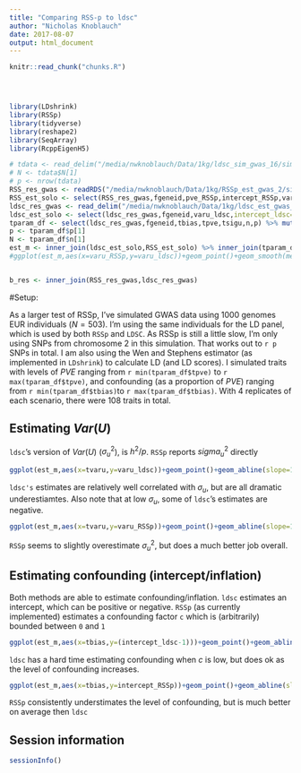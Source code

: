 ```yaml
---
title: "Comparing RSS-p to ldsc"
author: "Nicholas Knoblauch"
date: 2017-08-07
output: html_document
---
```


<!-- The file analysis/chunks.R contains chunks that define default settings
shared across the workflowr files. -->
```r
knitr::read_chunk("chunks.R")
```

<!-- Update knitr chunk options -->
```r
```

<!-- Insert the date the file was last updated -->
```r
```

<!-- Insert the code version (Git commit SHA1) if Git repository exists and R
 package git2r is installed -->
```r
```

<!-- Add your analysis here -->


```r
library(LDshrink)
library(RSSp)
library(tidyverse)
library(reshape2)
library(SeqArray)
library(RcppEigenH5)

# tdata <- read_delim("/media/nwknoblauch/Data/1kg/ldsc_sim_gwas_16/sim_1.sumstats.gz",delim="\t")
# N <- tdata$N[1]
# p <- nrow(tdata)
RSS_res_gwas <- readRDS("/media/nwknoblauch/Data/1kg/RSSp_est_gwas_2/sim_results.RDS") %>% filter(method=="Confound",!log_params) %>% rename(pve_RSSp=pve,intercept_RSSp=a_hat,sigu_RSSp=sigu) %>% mutate(varu_RSSp=sigu_RSSp^2)
RSS_est_solo <- select(RSS_res_gwas,fgeneid,pve_RSSp,intercept_RSSp,varu_RSSp)
ldsc_res_gwas <- read_delim("/media/nwknoblauch/Data/1kg/ldsc_est_gwas_2/sim_results.tsv",delim="\t") %>% mutate(fgeneid=as.character(fgeneid)) %>% mutate(varu_ldsc=Total_Observed_scale_h2/p)
ldsc_est_solo <- select(ldsc_res_gwas,fgeneid,varu_ldsc,intercept_ldsc=Intercept) 
tparam_df <- select(ldsc_res_gwas,fgeneid,tbias,tpve,tsigu,n,p) %>% mutate(tvaru=tsigu^2)
p <- tparam_df$p[1]
N <- tparam_df$n[1]
est_m <- inner_join(ldsc_est_solo,RSS_est_solo) %>% inner_join(tparam_df)
#ggplot(est_m,aes(x=varu_RSSp,y=varu_ldsc))+geom_point()+geom_smooth(method="lm")


b_res <- inner_join(RSS_res_gwas,ldsc_res_gwas)


```



#Setup:

As a larger test of RSSp, I've simulated GWAS data using 1000 genomes EUR individuals ($N=503$). I'm using the same individuals for the LD panel, which is used by both `RSSp` and `LDSC`.  As RSSp is still a little slow, I'm only using SNPs from chromosome 2 in this simulation. That works out to `r p` SNPs in total. I am also using the Wen and Stephens estimator (as implemented in `LDshrink`) to calculate LD (and LD scores).  I simulated traits with levels of $PVE$ ranging from `r min(tparam_df$tpve)` to `r max(tparam_df$tpve)`, and confounding (as a proportion of $PVE$) ranging from `r min(tparam_df$tbias)`to `r max(tparam_df$tbias)`.  With 4 replicates of each scenario, there were 108 traits in total.


## Estimating $Var(U)$

`ldsc`'s version of $Var(U)$ ($\sigma^2_u$), is $h^2/p$. `RSSp` reports $sigma^2_u$ directly


```r
ggplot(est_m,aes(x=tvaru,y=varu_ldsc))+geom_point()+geom_abline(slope=1,intercept=0)+ggtitle(bquote(Estimating~Var(U)),paste0("ldsc, N=",N," p=",p))+xlab(bquote(sigma[u]^2))+ylab(bquote(hat(sigma[u])^2))+geom_smooth(method="lm")

```

`ldsc's` estimates are relatively well correlated with $\sigma_u$, but are all dramatic underestiamtes.  Also note that at low $\sigma_u$, some of `ldsc`'s estimates are negative.


```r
ggplot(est_m,aes(x=tvaru,y=varu_RSSp))+geom_point()+geom_abline(slope=1,intercept=0)+ggtitle(bquote(Estimating~Var(U)),paste0("RSSp, N=",N," p=",p))+xlab(bquote(sigma[u]^2))+ylab(bquote(hat(sigma[u])^2))+geom_smooth(method="lm")
```

`RSSp` seems to slightly overestimate $\sigma^2_u$, but does a much better job overall.

## Estimating confounding (intercept/inflation)

Both methods are able to estimate confounding/inflation.  `ldsc` estimates an intercept, which can be positive or negative. `RSSp` (as currently implemented) estimates a confounding factor `c` which is (arbitrarily) bounded between `0` and `1`


```r
ggplot(est_m,aes(x=tbias,y=(intercept_ldsc-1)))+geom_point()+geom_abline(slope=1,intercept=0)+ggtitle("Estimating Confounding","ldsc")+xlab(bquote(c))+ylab(bquote(hat(c)))+geom_smooth(method="lm")

```

`ldsc` has a hard time estimating confounding when $c$ is low, but does ok as the level of confounding increases.


```r
ggplot(est_m,aes(x=tbias,y=intercept_RSSp))+geom_point()+geom_abline(slope=1,intercept=0)+ggtitle("Estimating Confounding","RSSp")+xlab(bquote(c))+ylab(bquote(hat(c)))+geom_smooth(method="lm")
```

`RSSp` consistently understimates the level of confounding, but is much better on average then `ldsc`






## Session information

<!-- Insert the session information into the document -->
```r
sessionInfo()
```

